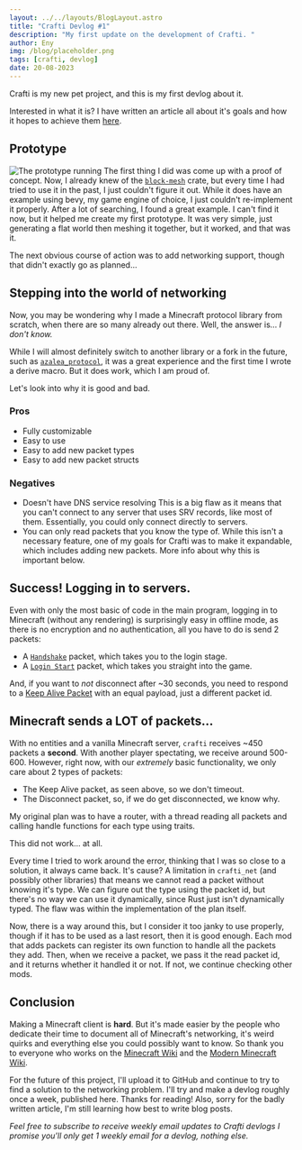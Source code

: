 ```yaml
---
layout: ../../layouts/BlogLayout.astro
title: "Crafti Devlog #1"
description: "My first update on the development of Crafti. "
author: Eny
img: /blog/placeholder.png
tags: [crafti, devlog]
date: 20-08-2023
---
```


Crafti is my new pet project, and this is my first devlog about it.

Interested in what it is? I have written an article all about it's goals and how it hopes to achieve them [here](/blog/what-is-crafti).

## Prototype

![The prototype running](https://media.discordapp.net/attachments/1052639944218255420/1140709274192973824/image.png)
The first thing I did was come up with a proof of concept. Now, I already knew of the [`block-mesh`](https://crates.io/crates/block-mesh) crate, but every time I had tried to use it in the past, I just couldn't figure it out. While it does have an example using bevy, my game engine of choice, I just couldn't re-implement it properly.
After a lot of searching, I found a great example. I can't find it now, but it helped me create my first prototype. It was very simple, just generating a flat world then meshing it together, but it worked, and that was it.

The next obvious course of action was to add networking support, though that didn't exactly go as planned...

## Stepping into the world of networking

Now, you may be wondering why I made a Minecraft protocol library from scratch, when there are so many already out there.
Well, the answer is... _I don't know._

While I will almost definitely switch to another library or a fork in the future, such as [`azalea_protocol`](https://crates.io/crates/azalea-protocol), it was a great experience and the first time I wrote a derive macro. But it does work, which I am proud of.

Let's look into why it is good and bad.

### Pros

- Fully customizable
- Easy to use
- Easy to add new packet types
- Easy to add new packet structs

### Negatives

- Doesn't have DNS service resolving
  This is a big flaw as it means that you can't connect to any server that uses SRV records, like most of them. Essentially, you could only connect directly to servers.
- You can only read packets that you know the type of.
  While this isn't a necessary feature, one of my goals for Crafti was to make it expandable, which includes adding new packets. More info about why this is important below.

## Success! Logging in to servers.

Even with only the most basic of code in the main program, logging in to Minecraft (without any rendering) is surprisingly easy in offline mode, as there is no encryption and no authentication, all you have to do is send 2 packets:

- A [`Handshake`](https://wiki.vg/Protocol#Handshake) packet, which takes you to the login stage.
- A [`Login Start`](https://wiki.vg/Protocol#Login_Start) packet, which takes you straight into the game.

And, if you want to _not_ disconnect after ~30 seconds, you need to respond to a [Keep Alive Packet](https://wiki.vg/Protocol#Keep_Alive) with an equal payload, just a different packet id.

## Minecraft sends a LOT of packets...

With no entities and a vanilla Minecraft server, `crafti` receives ~450 packets a **second**. With another player spectating, we receive around 500-600. However, right now, with our _extremely_ basic functionality, we only care about 2 types of packets:

- The Keep Alive packet, as seen above, so we don't timeout.
- The Disconnect packet, so, if we do get disconnected, we know why.

My original plan was to have a router, with a thread reading all packets and calling handle functions for each type using traits.

This did not work... at all.

Every time I tried to work around the error, thinking that I was so close to a solution, it always came back.
It's cause? A limitation in `crafti_net` (and possibly other libraries) that means we cannot read a packet without knowing it's type. We can figure out the type using the packet id, but there's no way we can use it dynamically, since Rust just isn't dynamically typed.
The flaw was within the implementation of the plan itself.

Now, there is a way around this, but I consider it too janky to use properly, though if it has to be used as a last resort, then it is good enough.
Each mod that adds packets can register its own function to handle all the packets they add. Then, when we receive a packet, we pass it the read packet id, and it returns whether it handled it or not. If not, we continue checking other mods.

## Conclusion

Making a Minecraft client is **hard**. But it's made easier by the people who dedicate their time to document all of Minecraft's networking, it's weird quirks and everything else you could possibly want to know. So thank you to everyone who works on the [Minecraft Wiki](https://minecraft.wiki) and the [Modern Minecraft Wiki](https://wiki.vg).

For the future of this project, I'll upload it to GitHub and continue to try to find a solution to the networking problem. I'll try and make a devlog roughly once a week, published here. Thanks for reading!
Also, sorry for the badly written article, I'm still learning how best to write blog posts.

_Feel free to subscribe to receive weekly email updates to Crafti devlogs_
_I promise you'll only get 1 weekly email for a devlog, nothing else._
